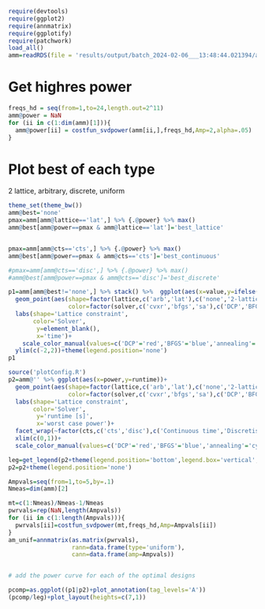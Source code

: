 ```r
require(devtools)
require(ggplot2)
require(annmatrix)
require(ggplotify)
require(patchwork)
load_all()
amm=readRDS(file = 'results/output/batch_2024-02-06___13:48:44.021394/amm_all.RDS')
```

# Get highres power
```r
freqs_hd = seq(from=1,to=24,length.out=2^11)
amm@power = NaN
for (ii in c(1:dim(amm)[1])){
  amm@power[ii] = costfun_svdpower(amm[ii,],freqs_hd,Amp=2,alpha=.05)
}
```

# Plot best of each type
2 lattice, arbitrary, discrete, uniform
```r
theme_set(theme_bw())
amm@best='none'
pmax=amm[amm@lattice=='lat',] %>% {.@power} %>% max()
amm@best[amm@power==pmax & amm@lattice=='lat']='best_lattice'


pmax=amm[amm@cts=='cts',] %>% {.@power} %>% max()
amm@best[amm@power==pmax & amm@cts=='cts']='best_continuous'

#pmax=amm[amm@cts=='disc',] %>% {.@power} %>% max()
#amm@best[amm@power==pmax & amm@cts=='disc']='best_discrete'

p1=amm[amm@best!='none',] %>% stack() %>%  ggplot(aes(x=value,y=ifelse(best=='best_lattice',1,-1)))+
  geom_point(aes(shape=factor(lattice,c('arb','lat'),c('none','2-lattice')),
                 color=factor(solver,c('cvxr','bfgs','sa'),c('DCP','BFGS','annealing'))),size=2)+
  labs(shape='Lattice constraint',
       color='Solver',
        y=element_blank(),
        x='time')+
    scale_color_manual(values=c('DCP'='red','BFGS'='blue','annealing'='cyan'))+
  ylim(c(-2,2))+theme(legend.position='none')
p1
```

```r
source('plotConfig.R')
p2=amm@'' %>% ggplot(aes(x=power,y=runtime))+
  geom_point(aes(shape=factor(lattice,c('arb','lat'),c('none','2-lattice')),
                 color=factor(solver,c('cvxr','bfgs','sa'),c('DCP','BFGS','annealing'))),size=2)+
  labs(shape='Lattice constraint',
       color='Solver',
        y='runtime [s]',
        x='worst case power')+
  facet_wrap(~factor(cts,c('cts','disc'),c('Continuous time','Discretised time (5 minute)')),nrow=2)+
  xlim(c(0,1))+
  scale_color_manual(values=c('DCP'='red','BFGS'='blue','annealing'='cyan'))

leg=get_legend(p2+theme(legend.position='bottom',legend.box='vertical',legend.margin = margin()))
p2=p2+theme(legend.position='none')
```


```r
Ampvals=seq(from=1,to=5,by=.1)
Nmeas=dim(amm)[2]

mt=c(1:Nmeas)/Nmeas-1/Nmeas
pwrvals=rep(NaN,length(Ampvals))
for (ii in c(1:length(Ampvals))){
  pwrvals[ii]=costfun_svdpower(mt,freqs_hd,Amp=Ampvals[ii])
}
am_unif=annmatrix(as.matrix(pwrvals),
                  rann=data.frame(type='uniform'),
                  cann=data.frame(amp=Ampvals))


# add the power curve for each of the optimal designs

pcomp=as.ggplot((p1|p2)+plot_annotation(tag_levels='A'))
(pcomp/leg)+plot_layout(heights=c(7,1))
```